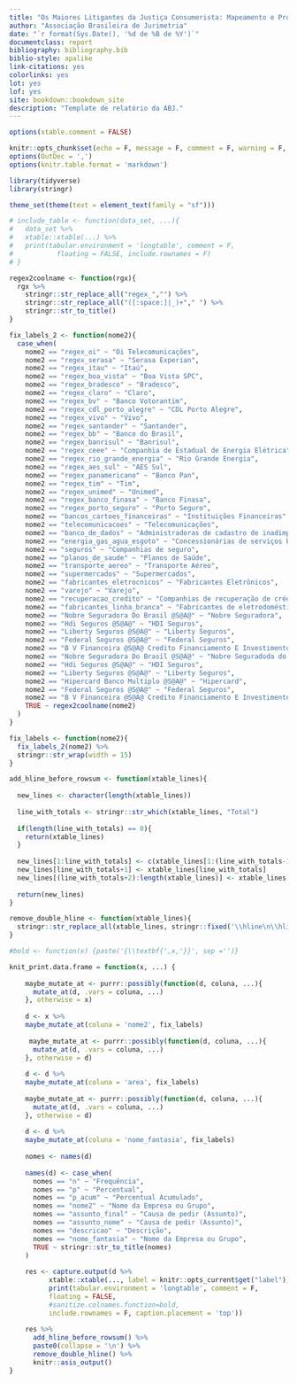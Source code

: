 ```yaml
---
title: "Os Maiores Litigantes da Justiça Consumerista: Mapeamento e Proposições"
author: "Associação Brasileira de Jurimetria"
date: "`r format(Sys.Date(), '%d de %B de %Y')`"
documentclass: report
bibliography: bibliography.bib
biblio-style: apalike
link-citations: yes
colorlinks: yes
lot: yes
lof: yes
site: bookdown::bookdown_site
description: "Template de relatório da ABJ."
---
```


```r
options(xtable.comment = FALSE)

knitr::opts_chunk$set(echo = F, message = F, comment = F, warning = F, fig.pos = 'H')
options(OutDec = ',')
options(knitr.table.format = 'markdown')
```

```r
library(tidyverse)
library(stringr)

theme_set(theme(text = element_text(family = "sf")))

# include_table <- function(data_set, ...){
#   data_set %>%
#   xtable::xtable(...) %>%
#   print(tabular.environment = 'longtable', comment = F,
#           floating = FALSE, include.rownames = F)
# }

regex2coolname <- function(rgx){
  rgx %>% 
    stringr::str_replace_all("regex_","") %>% 
    stringr::str_replace_all("([:space:]|_)+"," ") %>% 
    stringr::str_to_title()
}

fix_labels_2 <- function(nome2){
  case_when(
    nome2 == "regex_oi" ~ "Oi Telecomunicações",
    nome2 == "regex_serasa" ~ "Serasa Experian",
    nome2 == "regex_itau" ~ "Itaú",
    nome2 == "regex_boa_vista" ~ "Boa Vista SPC",
    nome2 == "regex_bradesco" ~ "Bradesco",
    nome2 == "regex_claro" ~ "Claro",
    nome2 == "regex_bv" ~ "Banco Votorantim",
    nome2 == "regex_cdl_porto_alegre" ~ "CDL Porto Alegre",
    nome2 == "regex_vivo" ~ "Vivo",
    nome2 == "regex_santander" ~ "Santander",
    nome2 == "regex_bb" ~ "Banco do Brasil",
    nome2 == "regex_banrisul" ~ "Banrisul",
    nome2 == "regex_ceee" ~ "Companhia de Estadual de Energia Elétrica",
    nome2 == "regex_rio_grande_energia" ~ "Rio Grande Energia",
    nome2 == "regex_aes_sul" ~ "AES Sul",
    nome2 == "regex_panamericano" ~ "Banco Pan",
    nome2 == "regex_tim" ~ "Tim",
    nome2 == "regex_unimed" ~ "Unimed",
    nome2 == "regex_banco_finasa" ~ "Banco Finasa",
    nome2 == "regex_porto_seguro" ~ "Porto Seguro",
    nome2 == "bancos_cartoes_financeiras" ~ "Instituições Financeiras",
    nome2 == "telecomunicacoes" ~ "Telecomunicações",
    nome2 == "banco_de_dados" ~ "Administradoras de cadastro de inadimplentes",
    nome2 == "energia_gas_agua_esgoto" ~ "Concessionárias de serviços básicos",
    nome2 == "seguros" ~ "Companhias de seguro",
    nome2 == "planos_de_saude" ~ "Planos de Saúde",
    nome2 == "transporte_aereo" ~ "Transporte Aéreo",
    nome2 == "supermercados" ~ "Supermercados",
    nome2 == "fabricantes_eletrocnicos" ~ "Fabricantes Eletrônicos",
    nome2 == "varejo" ~ "Varejo",
    nome2 == "recuperacao_credito" ~ "Companhias de recuperação de crédito",
    nome2 == "fabricantes_linha_branca" ~ "Fabricantes de eletrodomésticos da linha branca",
    nome2 == "Nobre Seguradora Do Brasil @S@A@" ~ "Nobre Seguradora",
    nome2 == "Hdi Seguros @S@A@" ~ "HDI Seguros",
    nome2 == "Liberty Seguros @S@A@" ~ "Liberty Seguros",
    nome2 == "Federal Seguros @S@A@" ~ "Federal Seguros",
    nome2 == "B V Financeira @S@A@ Credito Financiamento E Investimento" ~ "BV Financeira",
    nome2 == "Nobre Seguradora Do Brasil @S@A@" ~ "Nobre Seguradoda do Brasil",
    nome2 == "Hdi Seguros @S@A@" ~ "HDI Seguros",
    nome2 == "Liberty Seguros @S@A@" ~ "Liberty Seguros",
    nome2 == "Hipercard Banco Multiplo @S@A@" ~ "Hipercard",
    nome2 == "Federal Seguros @S@A@" ~ "Federal Seguros",
    nome2 == "B V Financeira @S@A@ Credito Financiamento E Investimento" ~ "Banco Votorantim",
    TRUE ~ regex2coolname(nome2)
  )
}

fix_labels <- function(nome2){
  fix_labels_2(nome2) %>% 
  stringr::str_wrap(width = 15)
}

add_hline_before_rowsum <- function(xtable_lines){
  
  new_lines <- character(length(xtable_lines))
  
  line_with_totals <- stringr::str_which(xtable_lines, "Total")
  
  if(length(line_with_totals) == 0){
    return(xtable_lines)
  }
  
  new_lines[1:line_with_totals] <- c(xtable_lines[1:(line_with_totals-1)], "\\hline")
  new_lines[line_with_totals+1] <- xtable_lines[line_with_totals]
  new_lines[(line_with_totals+2):length(xtable_lines)] <- xtable_lines[(line_with_totals+2):length(xtable_lines)]
  
  return(new_lines)
}

remove_double_hline <- function(xtable_lines){
  stringr::str_replace_all(xtable_lines, stringr::fixed('\\hline\n\\hline\n'), '\\hline\n')
}

#bold <- function(x) {paste('{\\textbf{',x,'}}', sep ='')}

knit_print.data.frame = function(x, ...) {
  
    maybe_mutate_at <- purrr::possibly(function(d, coluna, ...){
      mutate_at(d, .vars = coluna, ...)
    }, otherwise = x)
    
    d <- x %>% 
    maybe_mutate_at(coluna = 'nome2', fix_labels)
    
     maybe_mutate_at <- purrr::possibly(function(d, coluna, ...){
      mutate_at(d, .vars = coluna, ...)
    }, otherwise = d)
    
    d <- d %>% 
    maybe_mutate_at(coluna = 'area', fix_labels)
    
    maybe_mutate_at <- purrr::possibly(function(d, coluna, ...){
      mutate_at(d, .vars = coluna, ...)
    }, otherwise = d)
    
    d <- d %>% 
    maybe_mutate_at(coluna = 'nome_fantasia', fix_labels)
    
    nomes <- names(d)
    
    names(d) <- case_when(
      nomes == "n" ~ "Frequência",
      nomes == "p" ~ "Percentual", 
      nomes == "p_acum" ~ "Percentual Acumulado",
      nomes == "nome2" ~ "Nome da Empresa ou Grupo",
      nomes == "assunto_final" ~ "Causa de pedir (Assunto)",
      nomes == "assunto_nome" ~ "Causa de pedir (Assunto)",
      nomes == "descricao" ~ "Descrição",
      nomes == "nome_fantasia" ~ "Nome da Empresa ou Grupo",
      TRUE ~ stringr::str_to_title(nomes)
    )
  
    res <- capture.output(d %>% 
          xtable::xtable(..., label = knitr::opts_current$get("label")) %>% 
          print(tabular.environment = 'longtable', comment = F,
          floating = FALSE,
          #sanitize.colnames.function=bold,
          include.rownames = F, caption.placement = 'top'))
    
    res %>% 
      add_hline_before_rowsum() %>%
      paste0(collapse = '\n') %>%
      remove_double_hline() %>% 
      knitr::asis_output()
}
```


